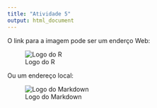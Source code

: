 ---
title: "Atividade 5"
output: html_document
---

O link para a imagem pode ser um enderço Web:

![Logo do R](http://developer.r-project.org/Logo/Rlogo-5.png)

Ou um endereço local:

![Logo do Markdown](C:\Users\...\...\...\...\...\\imagem1.bmp)